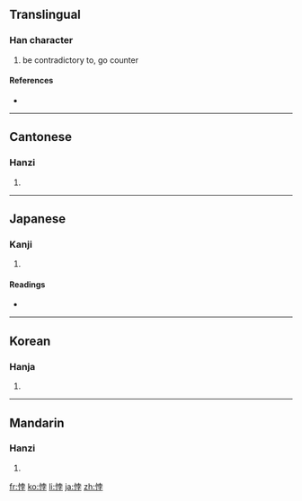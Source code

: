 ==Translingual==

===Han character===
{{Han char|rn=61|rad=心|as=07|sn=10|four=9404<sub>7</sub>|canj=心十月木 (PJBD)}}

# be contradictory to, go counter

====References====
* {{Han ref|kx=0387.220|dkj=10663|dj=0720.040|hdz=42302.150|uh=6096|ud=24726|bh=AEAF|bd=44719}}

----

==Cantonese==

===Hanzi===
{{yue-hanzi|jyut=|y=bui6}}

# {{defn|Cantonese}}

----

==Japanese==

===Kanji===
{{ja-kanji|grade=|rs=心07}}

# {{defn|Japanese}}

====Readings====
* {{ja-readings|on=[[はい]] (hai), [[ぼつ]] (botsu)|kun=[[もとる]] (motoru)}}

----

==Korean==

===Hanja===
{{ko-hanja|hangeul=[[패]], [[발]]|eumhun=|rv=pae, bal|mr=p'ae, pal|y=phay, pal}}

# {{defn|Korean}}

----

==Mandarin==

===Hanzi===
{{cmn-hanzi|pin=[[bèi]] ([[bei4]])|wg=pei<sup>4</sup>}}

# {{defn|Mandarin}}

[[fr:悖]]
[[ko:悖]]
[[li:悖]]
[[ja:悖]]
[[zh:悖]]